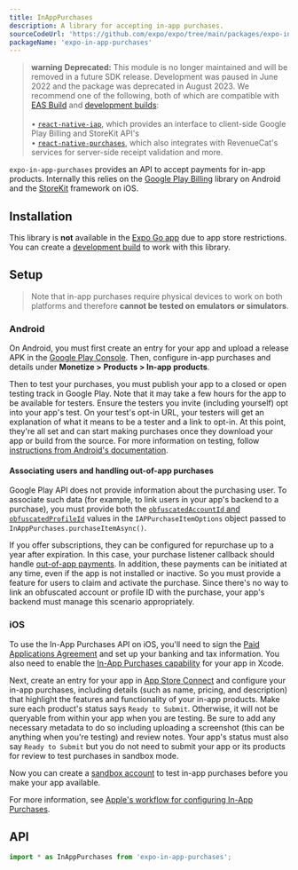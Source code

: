```yaml
---
title: InAppPurchases
description: A library for accepting in-app purchases.
sourceCodeUrl: 'https://github.com/expo/expo/tree/main/packages/expo-in-app-purchases'
packageName: 'expo-in-app-purchases'
---
```



> **warning** **Deprecated:** This module is no longer maintained and will be removed in a future SDK release. Development was paused in June 2022 and the package was deprecated in August 2023. We recommend one of the following, both of which are compatible with [EAS Build](/build/introduction/) and [development builds](/develop/development-builds/use-development-builds/):<br/><br/>
> • [`react-native-iap`](https://github.com/dooboolab/react-native-iap), which provides an interface to client-side Google Play Billing and StoreKit API's<br/>
> • [`react-native-purchases`](https://www.revenuecat.com/blog/engineering/expo-in-app-purchase-tutorial/), which also integrates with RevenueCat's services for server-side receipt validation and more.

`expo-in-app-purchases` provides an API to accept payments for in-app products. Internally this relies on the [Google Play Billing](https://developer.android.com/google/play/billing/integrate) library on Android and the [StoreKit](https://developer.apple.com/documentation/storekit?language=objc) framework on iOS.

<PlatformsSection android ios />

## Installation

This library is **not** available in the [Expo Go app](https://expo.dev/expo-go) due to app store restrictions. You can create a [development build](/develop/development-builds/create-a-build/) to work with this library.

<APIInstallSection />

## Setup

> Note that in-app purchases require physical devices to work on both platforms and therefore **cannot be tested on emulators or simulators**.

### Android

On Android, you must first create an entry for your app and upload a release APK in the [Google Play Console](https://developer.android.com/distribute/console/). Then, configure in-app purchases and details under **Monetize > Products > In-app products**.

Then to test your purchases, you must publish your app to a closed or open testing track in Google Play. Note that it may take a few hours for the app to be available for testers. Ensure the testers you invite (including yourself) opt into your app's test. On your test's opt-in URL, your testers will get an explanation of what it means to be a tester and a link to opt-in. At this point, they're all set and can start making purchases once they download your app or build from the source. For more information on testing, follow [instructions from Android's documentation](https://developer.android.com/google/play/billing/test).

#### Associating users and handling out-of-app purchases

Google Play API does not provide information about the purchasing user. To associate such data (for example, to link users in your app's backend to a purchase), you must provide both the [`obfuscatedAccountId` and `obfuscatedProfileId`](#iappurchaseitemoptions) values in the `IAPPurchaseItemOptions` object passed to `InAppPurchases.purchaseItemAsync()`.

If you offer subscriptions, they can be configured for repurchase up to a year after expiration. In this case, your purchase listener callback should handle [out-of-app payments](https://developer.android.com/google/play/billing/integrate#ooap). In addition, these payments can be initiated at any time, even if the app is not installed or inactive. So you must provide a feature for users to claim and activate the purchase. Since there's no way to link an obfuscated account or profile ID with the purchase, your app's backend must manage this scenario appropriately.

### iOS

To use the In-App Purchases API on iOS, you'll need to sign the [Paid Applications Agreement](https://developer.apple.com/help/app-store-connect/get-started/app-store-connect-workflow) and set up your banking and tax information. You also need to enable the [In-App Purchases capability](https://help.apple.com/xcode/mac/current/#/dev88ff319e7) for your app in Xcode.

Next, create an entry for your app in [App Store Connect](https://appstoreconnect.apple.com/) and configure your in-app purchases, including details (such as name, pricing, and description) that highlight the features and functionality of your in-app products. Make sure each product's status says `Ready to Submit`. Otherwise, it will not be queryable from within your app when you are testing. Be sure to add any necessary metadata to do so including uploading a screenshot (this can be anything when you're testing) and review notes. Your app's status must also say `Ready to Submit` but you do not need to submit your app or its products for review to test purchases in sandbox mode.

Now you can create a [sandbox account](https://developer.apple.com/help/app-store-connect/test-in-app-purchases/create-sandbox-apple-ids/) to test in-app purchases before you make your app available.

For more information, see [Apple's workflow for configuring In-App Purchases](https://developer.apple.com/help/app-store-connect/configure-in-app-purchase-settings/overview-for-configuring-in-app-purchases).

## API

```js
import * as InAppPurchases from 'expo-in-app-purchases';
```

<APISection packageName="expo-in-app-purchases" apiName="InAppPurchases" />
